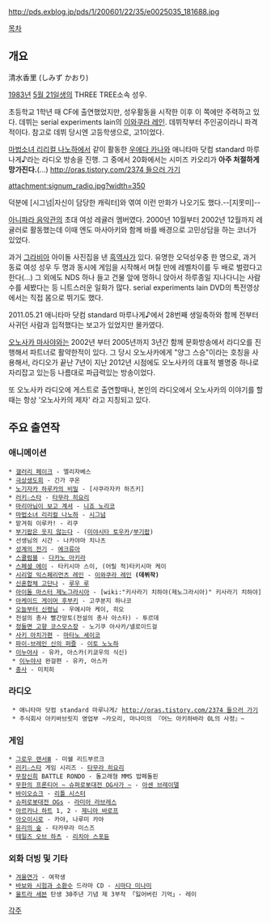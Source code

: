 http://pds.exblog.jp/pds/1/200601/22/35/e0025035_181688.jpg

[[목차]]

== 개요 ==
清水香里 (しみず かおり)

[[1983년]] [[5월 21일]]생의 THREE TREE소속 성우.

초등학교 1학년 때 CF에 출연했었지만, 성우활동을 시작한 이후 이 쪽에만 주력하고 있다. 데뷔는 serial experiments lain의 [[이와쿠라 레인]]. 데뷔작부터 주인공이라니 파격적이다. 참고로 데뷔 당시엔 고등학생으로, 고1이었다.

[[마법소녀 리리컬 나노하]]에서 같이 활동한 [[우에다 카나]]와 애니타마 닷컴 standard 마루나게♪라는 라디오 방송을 진행. 그 중에서 20화에서는 시미즈 카오리가 '''아주 처절하게 망가진다.'''(…) [[http://oras.tistory.com/2374 들으러 가기]]

attachment:signum_radio.jpg?width=350

덕분에 [시그넘|자신이 담당한 캐릭터]와 엮여 이런 만화가 나오기도 했다.--[지못미]--

[[아니파라 음악관]]의 초대 여성 레귤러 멤버였다. 2000년 10월부터 2002년 12월까지 레귤러로 활동했는데 이때 엔도 마사아키와 함께 바를 배경으로 고민상담을 하는 코너가 있었다.

과거 [[그라비아]] 아이돌 사진집을 낸 [[흑역사]]가 있다. 유명한 오덕성우중 한 명으로, 과거 동료 여성 성우 두 명과 동시에 게임을 시작해서 며칠 만에 레벨차이를 두 배로 벌렸다고 한다(…) 그 외에도 NDS 하나 들고 건물 앞에 멍하니 앉아서 하루종일 지나다니는 사람 수를 세봤다는 등 니트스러운 일화가 많다. serial experiments lain DVD의 특전영상에서는 직접 몸으로 뛰기도 했다.

2011.05.21 애니타마 닷컴 standard 마루나게♪에서 28번째 생일축하와 함께 전부터 사귀던 사람과 입적했다는 보고가 있었지만 몰카였다.

[[오노사카 마사야]]와는 2002년 부터 2005년까지 3년간 함께 문화방송에서 라디오를 진행해서 파트너로 활약한적이 있다. 그 당시 오노사카에게 "양그 스승"이라는 호칭을 사용해서, 라디오가 끝난 7년이 지난 2012년 시점에도 오노사카의 대표적 별명중 하나로 자리잡고 있는등 나름대로 파급력있는 방송이었다.

또 오노사카 라디오에 게스트로 출연할때나, 본인의 라디오에서 오노사카의 이야기를 할때는 항상 '오노사카의 제자' 라고 지칭되고 있다.

== 주요 출연작 ==
=== 애니메이션 ===
 * [[갤러리 페이크]] - 엘리자베스
 * [[극상생도회]] - 긴가 쿠온
 * [[노기자카 하루카의 비밀]] - [사쿠라자카 하즈키]
 * [[러키☆스타]] - [[타무라 히요리]]
 * [[마리아님이 보고 계셔]] - [[니죠 노리코]]
 * [[마법소녀 리리컬 나노하]] - [[시그넘]]
 * 맡겨줘 이루카! - 리쿠
 * [[부기팝은 웃지 않는다]] - ([[미야시타 토우카]]/[[부기팝]])
 * 선생님의 시간 - 나카야마 치나츠
 * [[성계의 전기]] - [[에크류아]]
 * [[스쿨럼블]] - [[다카노 아키라]]
 * [[스페셜 에이]] - 타키시마 스이, (어릴 적)타키시마 케이
 * [[시리얼 익스페리먼츠 레인]] - [[이와쿠라 레인]] '''(데뷔작)'''
 * [[신혼합체 고단나]] - [[루우 루]]
 * [[아이돌 마스터 제노그라시아]] - [wiki:"키사라기 치하야(제노그라시아)" 키사라기 치하야]
 * [[아케이드 게이머 후부키]] - 고쿠분지 하나코
 * [[오늘부터 신령님]] - 우에시마 케이, 히오
 * 전설의 총사 빨간망토(전설의 총사 아스타) - 투르데
 * [[정들면 고향 코스모스장]] - 노기쿠 아사카/넬로이드걸
 * [[사키 아치가편]] - [[마타노 세이코]]
 * [[파이-브레인 신의 퍼즐]] - [[이토 노노하]]
 * [[이누야샤]] - 유카, 아스카(키쿄우의 식신)
  * [[이누야샤]] 완걸편 - 유카, 아스카
 * [[충사]] - 미치히

=== 라디오 ===
  * 애니타마 닷컴 standard 마루나게♪ [[http://oras.tistory.com/2374 들으러 가기]]
  * 주식회사 아키바브릿지 영업부 ~카오리, 마나미의 『어느 아키하바라 OL의 사정』~

=== 게임 ===
 * [[그로우 랜서Ⅲ]] - 미쉘 리드부르크
 * [[러키☆스타]] 게임 시리즈 - [[타무라 히요리]]
 * [[무장신희]] BATTLE RONDO - 돌고래형 MMS 밥페돌핀
 * [[무한의 프론티어 ~ 슈퍼로봇대전 OG사가 ~]] - [[아센 브레이델]]
 * [[바이오쇼크]] - [[리틀 시스터]]
 * [[슈퍼로봇대전 OGs]] - [[라미아 라브레스]]
 * [[아르카나 하트]] 1, 2 - [[제니아 바로프]]
 * [[아오이시로]] - 카야, 나루미 카야
 * [[유리의 숲]] - 타카무라 미스즈
 * [[테일즈 오브 하츠]] - [[리치아 스포듄]]

=== 외화 더빙 및 기타 ===
 * [[겨울연가]] - 여학생
 * [[바보와 시험과 소환수]] 드라마 CD - [[시마다 미나미]]
 * [[울트라 세븐]] 탄생 30주년 기념 제 3부작 「잃어버린 기억」- 레이


[[각주]]
